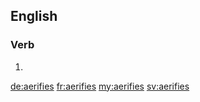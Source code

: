 ==English==

===Verb===
{{head|en}}

# {{en-third-person singular of|aerify}}

[[de:aerifies]]
[[fr:aerifies]]
[[my:aerifies]]
[[sv:aerifies]]